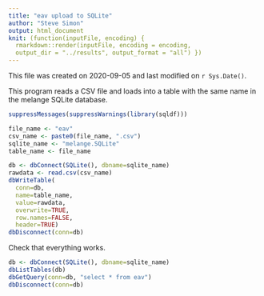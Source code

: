```yaml
---
title: "eav upload to SQLite"
author: "Steve Simon"
output: html_document
knit: (function(inputFile, encoding) {
  rmarkdown::render(inputFile, encoding = encoding,
  output_dir = "../results", output_format = "all") })  
---
```


This file was created on 2020-09-05 and last modified on `r Sys.Date()`.

This program reads a CSV file and loads into a table with the same name in the melange SQLite database.

```r
suppressMessages(suppressWarnings(library(sqldf)))
```

```r
file_name <- "eav"
csv_name <- paste0(file_name, ".csv")
sqlite_name <- "melange.SQLite"
table_name <- file_name

db <- dbConnect(SQLite(), dbname=sqlite_name)
rawdata <- read.csv(csv_name)
dbWriteTable(
  conn=db, 
  name=table_name, 
  value=rawdata,
  overwrite=TRUE, 
  row.names=FALSE, 
  header=TRUE)
dbDisconnect(conn=db)
```

Check that everything works.

```r
db <- dbConnect(SQLite(), dbname=sqlite_name)
dbListTables(db)
dbGetQuery(conn=db, "select * from eav")
dbDisconnect(conn=db)
```